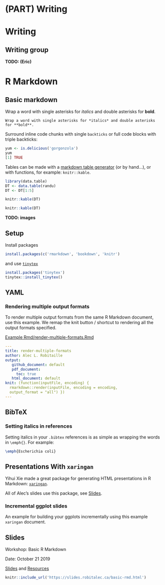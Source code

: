 # (PART) Writing {-} 

# Writing

## Writing group
**TODO: (Eric)**


# R Markdown

## Basic markdown

Wrap a word with single asterisks for *italics* and double asterisks for **bold**.

```
Wrap a word with single asterisks for *italics* and double asterisks for **bold**.
```


Surround inline code chunks with single `backticks` or full code blocks with triple backticks:

```r
yum <- is.delicious('gorgonzola')
yum
[1] TRUE
```

Tables can be made with a [markdown table generator](http://www.tablesgenerator.com/markdown_tables#) (or by hand...), or with functions, for example: `knitr::kable`.

```r
library(data.table)
DT <- data.table(randu)
DT <- DT[1:5]
```

```r
knitr::kable(DT)
```

```r
knitr::kable(DT)
```


**TODO: images**

## Setup

Install packages

```r
install.packages(c('rmarkdown', 'bookdown', 'knitr')
```

and use [`tinytex`](https://yihui.org/tinytex/)


```r
install.packages('tinytex')
tinytex::install_tinytex()
```


## YAML


### Rendering multiple output formats

To render multiple output formats from the same R Markdown document, use this example. We remap the knit button / shortcut to rendering all the output formats specified. 

[Example Rmd/render-multiple-formats.Rmd](example-rmd/render-multiple-formats.Rmd)

```yaml
---
title: render-multiple-formats
author: Alec L. Robitaille
output:
   github_document: default
   pdf_document: 
     toc: true
   html_document: default
knit: (function(inputFile, encoding) {
  rmarkdown::render(inputFile, encoding = encoding,
  output_format = "all") })
---
```

## BibTeX

### Setting italics in references

Setting italics in your `.bibtex` references is as simple as wrapping the words in `\emph{}`. For example:

```latex
\emph{Escherichia coli}
```

## Presentations With `xaringan`

Yihui Xie made a great package for generating HTML presentations in R Markdown: [`xaringan`](https://bookdown.org/yihui/rmarkdown/xaringan.html). 

All of Alec's slides use this package, see [Slides](Slides). 


### Incremental ggplot slides
An example for building your ggplots incrementally using this example `xaringan` document. 

<script src='https://gitlab.com/snippets/1954903.js'></script>


<script src="https://gist.github.com/robitalec/3a27fb91ace9adc127d96898df58ec92.js"></script>


## Slides {#rmd-slides}
Workshop: Basic R Markdown 

Date: October 21 2019

[Slides](https://slides.robitalec.ca/basic-rmd.html) and [Resources](https://gitlab.com/robit.a/workshops/-/archive/master/workshops-master.zip?path=basic-rmd)

```r
knitr::include_url('https://slides.robitalec.ca/basic-rmd.html')
```
